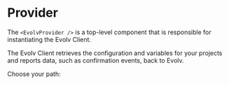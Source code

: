 
# Provider

The `<EvolvProvider />` is a top-level component that is responsible for instantiating the Evolv Client.

The Evolv Client retrieves the configuration and variables for your projects and reports data, such as confirmation events, back to Evolv.

Choose your path:

<DocCardList />
